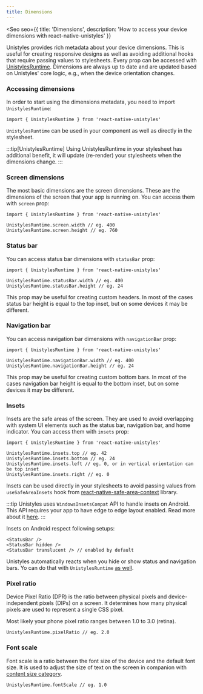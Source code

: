 ```yaml
---
title: Dimensions
---
```



<Seo
    seo={{
        title: 'Dimensions',
        description: 'How to access your device dimensions with react-native-unistyles'
    }}
>

Unistyles provides rich metadata about your device dimensions. This is useful for creating responsive designs as well as avoiding additional hooks that require passing values to stylesheets.
Every prop can be accessed with [UnistylesRuntime](/reference/unistyles-runtime).
Dimensions are always up to date and are updated based on Unistyles' core logic, e.g., when the device orientation changes.

### Accessing dimensions

In order to start using the dimensions metadata, you need to import `UnistylesRuntime`:

```tsx /UnistylesRuntime/
import { UnistylesRuntime } from 'react-native-unistyles'
```

`UnistylesRuntime` can be used in your component as well as directly in the stylesheet.

:::tip[UnistylesRuntime]
Using UnistylesRuntime in your stylesheet has additional benefit, it will update (re-render) your stylesheets when the dimensions change.
:::

### Screen dimensions

<Badge label="All platforms" />
<Badge label="2.0.0" />

The most basic dimensions are the screen dimensions. These are the dimensions of the screen that your app is running on.
You can access them with `screen` prop:

```tsx /screen/
import { UnistylesRuntime } from 'react-native-unistyles'

UnistylesRuntime.screen.width // eg. 400
UnistylesRuntime.screen.height // eg. 760
```

### Status bar

<Badge label="iOS" />
<Badge label="Android" />
<Badge label="2.4.0" />

You can access status bar dimensions with `statusBar` prop:

```tsx /statusBar/
import { UnistylesRuntime } from 'react-native-unistyles'

UnistylesRuntime.statusBar.width // eg. 400
UnistylesRuntime.statusBar.height // eg. 24
```

This prop may be useful for creating custom headers. In most of the cases status bar height is equal to the top inset, but on some devices it may be different.

### Navigation bar

<Badge label="Android" />
<Badge label="2.4.0" />

You can access navigation bar dimensions with `navigationBar` prop:

```tsx /navigationBar/
import { UnistylesRuntime } from 'react-native-unistyles'

UnistylesRuntime.navigationBar.width // eg. 400
UnistylesRuntime.navigationBar.height // eg. 24
```

This prop may be useful for creating custom bottom bars. In most of the cases navigation bar height is equal to the bottom inset, but on some devices it may be different.
### Insets

<Badge label="iOS" />
<Badge label="Android" />
<Badge label="2.4.0" />
<Badge label="updated 2.8.0" />

Insets are the safe areas of the screen. They are used to avoid overlapping with system UI elements such as the status bar, navigation bar, and home indicator.
You can access them with `insets` prop:

```tsx /insets/
import { UnistylesRuntime } from 'react-native-unistyles'

UnistylesRuntime.insets.top // eg. 42
UnistylesRuntime.insets.bottom // eg. 24
UnistylesRuntime.insets.left // eg. 0, or in vertical orientation can be top inset
UnistylesRuntime.insets.right // eg. 0
```

Insets can be used directly in your stylesheets to avoid passing values from `useSafeAreaInsets` hook from [react-native-safe-area-context](https://github.com/th3rdwave/react-native-safe-area-context?tab=readme-ov-file#usesafeareainsets) library.

:::tip
Unistyles uses `WindowsInsetsCompat` API to handle insets on Android. This API requires your app to have edge to edge layout enabled.
Read more about it [here](/reference/edge-to-edge/).
:::

Insets on Android respect following setups:

```tsx
<StatusBar />
<StatusBar hidden />
<StatusBar translucent /> // enabled by default
```

Unistyles automatically reacts when you hide or show status and navigation bars. Yo can do that with `UnistylesRuntime` [as well](/reference/unistyles-runtime/#setters).

### Pixel ratio

<Badge label="iOS" /> <Badge label="Android" /> <Badge label="macOS" /> <Badge label="Windows" /> <Badge label="2.8.0" />

Device Pixel Ratio (DPR) is the ratio between physical pixels and device-independent pixels (DIPs) on a screen. It determines how many physical pixels are used to represent a single CSS pixel.

Most likely your phone pixel ratio ranges between 1.0 to 3.0 (retina).

```tsx /pixelRatio/
UnistylesRuntime.pixelRatio // eg. 2.0
```

### Font scale

<Badge label="iOS" /> <Badge label="Android" /> <Badge label="Windows" /> <Badge label="2.8.0" />

Font scale is a ratio between the font size of the device and the default font size. It is used to adjust the size of text on the screen in companion with [content size category](/reference/content-size-category/).

```tsx /fontScale/
UnistylesRuntime.fontScale // eg. 1.0
```

</Seo>
